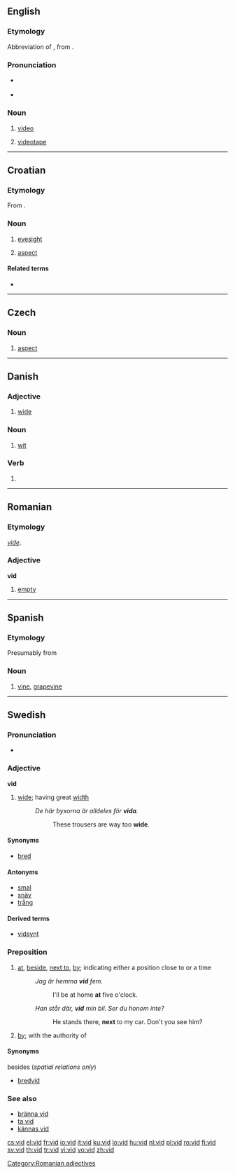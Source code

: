 {{also|við|víð}}
==English==

===Etymology===
Abbreviation of {{term|video||lang=en}}, from {{etyl|la}} {{term|video|videō|I see|lang=la}}.

===Pronunciation===
* {{a|UK|US}} {{IPA|/vɪd/}}
* {{rhymes|ɪd}}

===Noun===
{{en-noun}}

# {{slang}} [[video]]
# {{slang}} [[videotape]]

----

==Croatian==

===Etymology===
From {{proto|Slavic|vidъ|lang=hr}}.

===Noun===
{{infl|hr|noun|g=m|head=vidъ}}

# [[eyesight]]
# {{grammar|lang=hr}} [[aspect]]

====Related terms====
* {{l|hr|vidjeti|vȉdjeti}}

----

==Czech==

===Noun===
{{infl|cs|noun|g=m}}

# [[aspect]] {{grammar|lang=cs}}

----

==Danish==

===Adjective===
{{infl|da|adjective|neuter|vidt|definite and plural|vide|comparative|videre|superlative|videst}}

# [[wide]]

===Noun===
{{da-noun|stem=vidd|et|-}}

# [[wit]]

===Verb===
{{infl|da|verb form}}

# {{form of|imperative|vide|lang=Danish}}

----

==Romanian==

===Etymology===
{{etyl|fr|ro}} ''[[vide]]''.

===Adjective===
'''vid'''

# [[empty]]

[[Category:Romanian adjectives]]

----

==Spanish==

===Etymology===
Presumably from {{etyl|la|es}} {{term|vinum||grape|lang=la}}

===Noun===
{{infl|es|noun|g=f|plural|[[vides]]}}

# [[vine]], [[grapevine]]

----

==Swedish==

===Pronunciation===
* {{audio|Sv-vid.ogg|audio}}

===Adjective===
{{sv-adj-reg|n=vitt}}
'''vid'''

# [[wide]]; having great [[width]]
#: ''De här byxorna är alldeles för '''vida'''.''
#:: These trousers are way too '''wide'''.

====Synonyms====
* [[bred]]

====Antonyms====
* [[smal]]
* [[snäv]]
* [[trång]]

====Derived terms====
*[[vidsynt]]


===Preposition===
{{infl|sv|preposition}}

# [[at]], [[beside]], [[next to]], [[by]]; indicating either a position close to or a time 
#: ''Jag är hemma '''vid''' fem.''
#:: I'll be at home '''at''' five o'clock.
#: ''Han står där, '''vid''' min bil. Ser du honom inte?''
#:: He stands there, '''next''' to my car. Don't you see him?
#{{context|lang=sv|indicating an oath}} [[by]]; with the authority of

====Synonyms====
;besides (''spatial relations only'')
* [[bredvid]]

===See also===
*[[bränna vid]]
*[[ta vid]]
*[[kännas vid]]

[[cs:vid]]
[[el:vid]]
[[fr:vid]]
[[io:vid]]
[[it:vid]]
[[ku:vid]]
[[lo:vid]]
[[hu:vid]]
[[nl:vid]]
[[pl:vid]]
[[ro:vid]]
[[fi:vid]]
[[sv:vid]]
[[th:vid]]
[[tr:vid]]
[[vi:vid]]
[[vo:vid]]
[[zh:vid]]